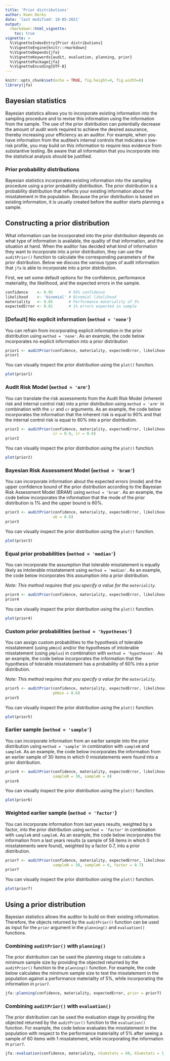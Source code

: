 ```yaml
---
title: 'Prior distributions'
author: Koen Derks
date: 'last modified: 10-05-2021'
output: 
  rmarkdown::html_vignette:
    toc: true
vignette: >
  %\VignetteIndexEntry{Prior distributions}
  %\VignetteEngine{knitr::rmarkdown}
  %\VignetteDepends{jfa}
  %\VignetteKeywords{audit, evaluation, planning, prior}
  %\VignettePackage{jfa}
  %\VignetteEncoding{UTF-8}
---
```


```r
knitr::opts_chunk$set(echo = TRUE, fig.height=4, fig.width=6)
library(jfa)
```

## Bayesian statistics

Bayesian statistics allows you to incorporate existing information into the sampling procedure and to revise this information using the information from the sample. The use of the prior distribution can potentially decrease the amount of audit work required to achieve the desired assurance, thereby increasing your efficiency as an auditor. For example, when you have information from the auditee's internal controls that indicates a low-risk profile, you may build on this information to require less evidence from substantive testing. Be aware that all information that you incorporate into the statistical analysis should be justified.

### Prior probability distributions

Bayesian statistics incorporates existing information into the sampling procedure using a prior probability distribution. The prior distribution is a probability distribution that reflects your existing information about the misstatement in the population. Because the prior distribution is based on existing information, it is usually created before the auditor starts planning a sample. 

## Constructing a prior distribution

What information can be incorporated into the prior distribution depends on what type of information is available, the quality of that information, and the situation at hand. When the auditor has decided what kind of information they want to incorporate into a prior distribution, they can use the `auditPrior()` function to calculate the corresponding parameters of the prior distribution. Below we discuss the various types of audit information that `jfa` is able to incorporate into a prior distribution.

First, we set some default options for the confidence, performance materiality, the likelihood, and the expected errors in the sample.

```r
confidence    <- 0.95       # 95% confidence
likelihood    <- 'binomial' # Binomial likelihood
materiality   <- 0.05       # Performance materiality of 5%
expectedError <- 0.01       # 1% errors expected in sample
```


### [Default] No explicit information (`method = 'none'`)

You can refrain from incorporating explicit information in the prior distribution using `method = 'none'`. As an example, the code below incorporates no explicit information into a prior distribution

```r
prior1 <- auditPrior(confidence, materiality, expectedError, likelihood, method = 'none')
prior1
```

You can visually inspect the prior distribution using the `plot()` function.

```r
plot(prior1)
```

### Audit Risk Model (`method = 'arm'`)

You can translate the risk assessments from the Audit Risk Model (inherent risk and internal control risk) into a prior distribution using `method = 'arm'` in combination with the `ir` and `cr` arguments. As an example, the code below incorporates the information that the inherent risk is equal to 90% and that the internal control risk is equal to 60% into a prior distribution. 

```r
prior2 <- auditPrior(confidence, materiality, expectedError, likelihood, method = 'arm', 
                     ir = 0.9, cr = 0.6)
prior2
```

You can visually inspect the prior distribution using the `plot()` function.

```r
plot(prior2)
```

### Bayesian Risk Assessment Model (`method = 'bram'`)

You can incorporate information about the expected errors (mode) and the upper confidence bound of the prior distribution according to the Bayesian Risk Assessment Model (BRAM) using `method = 'bram'`. As an example, the code below incorporates the information that the mode of the prior distribution is 1% and the upper bound is 60%.

```r
prior3 <- auditPrior(confidence, materiality, expectedError, likelihood, method = 'bram',
                     ub = 0.6)
prior3
```

You can visually inspect the prior distribution using the `plot()` function.

```r
plot(prior3)
```

### Equal prior probabilities (`method = 'median'`)

You can incorporate the assumption that tolerable misstatement is equally likely as intolerable misstatement using `method = 'median'`. As an example, the code below incorporates this assumption into a prior distribution.

*Note: This method requires that you specify a value for the `materiality`.*

```r
prior4 <- auditPrior(confidence, materiality, expectedError, likelihood, method = 'median')
prior4
```

You can visually inspect the prior distribution using the `plot()` function.

```r
plot(prior4)
```

### Custom prior probabilities (`method = 'hypotheses'`)

You can assign custom probabilities to the hypothesis of tolerable misstatement (using `pHmin`) and/or the hypotheses of intolerable misstatement (using `pHplus`) in combination with `method = 'hypotheses'`. As an example, the code below incorporates the information that the hypothesis of tolerable misstatement has a probability of 60% into a prior distribution.

*Note: This method requires that you specify a value for the `materiality`.*

```r
prior5 <- auditPrior(confidence, materiality, expectedError, likelihood, method = 'hypotheses', 
                     pHmin = 0.6)
prior5
```

You can visually inspect the prior distribution using the `plot()` function.

```r
plot(prior5)
```

### Earlier sample (`method = 'sample'`)

You can incorporate information from an earlier sample into the prior distribution using `method = 'sample'` in combination with `sampleN` and `sampleK`. As an example, the code below incorporates the information from an earlier sample of 30 items in which 0 misstatements were found into a prior distribution.

```r
prior6 <- auditPrior(confidence, materiality, expectedError, likelihood, method = 'sample',
                     sampleN = 30, sampleK = 0)
prior6
```

You can visually inspect the prior distribution using the `plot()` function.

```r
plot(prior6)
```

### Weighted earlier sample (`method = 'factor'`)

You can incorporate information from last years results, weighted by a factor, into the prior distribution using `method = 'factor'` in combination with `sampleN` and `sampleK`. As an example, the code below incorporates the information from a last years results (a sample of 58 items in which 0 misstatements were found), weighted by a factor 0.7, into a prior distribution.

```r
prior7 <- auditPrior(confidence, materiality, expectedError, likelihood, method = 'factor',
                     sampleN = 58, sampleK = 0, factor = 0.7)
prior7
```

You can visually inspect the prior distribution using the `plot()` function.

```r
plot(prior7)
```

## Using a prior distribution

Bayesian statistics allows the auditor to build on their existing information. Therefore, the objects returned by the `auditPrior()` function can be used as input for the `prior` argument in the `planning()` and `evaluation()` functions.

### Combining `auditPrior()` with `planning()`

The prior distribution can be used the planning stage to calculate a minimum sample size by providing the objected returned by the `auditPrior()` function to the `planning()` function. For example, the code below calculates the minimum sample size to test the misstatement in the population against a performance materiality of 5%, while incorporating the information in `prior7`.

```r
jfa::planning(confidence, materiality, expectedError, prior = prior7)
```

### Combining `auditPrior()` with `evaluation()`

The prior distribution can be used the evaluation stage by providing the objected returned by the `auditPrior()` function to the `evaluation()` function. For example, the code below evaluates the misstatement in the population with respect to the performance materiality of 5% after seeing a sample of 60 items with 1 misstatement, while incorporating the information in `prior7`.

```r
jfa::evaluation(confidence, materiality, nSumstats = 60, kSumstats = 1, prior = prior7)
```